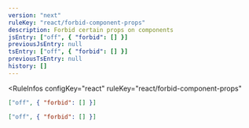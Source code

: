 ```yaml
---
version: "next"
ruleKey: "react/forbid-component-props"
description: Forbid certain props on components
jsEntry: ["off", { "forbid": [] }]
previousJsEntry: null
tsEntry: ["off", { "forbid": [] }]
previousTsEntry: null
history: []
---
```


<RuleInfos 
  configKey="react" 
  ruleKey="react/forbid-component-props" 
>

```json
["off", { "forbid": [] }]
```

```json
["off", { "forbid": [] }]
```

</RuleInfos>
